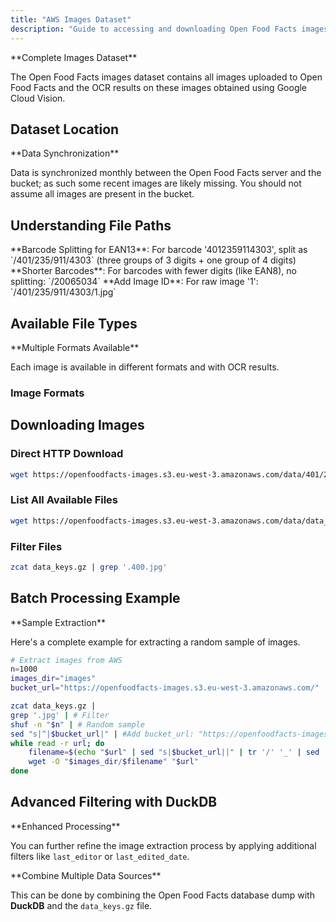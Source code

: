 ```yaml
---
title: "AWS Images Dataset"
description: "Guide to accessing and downloading Open Food Facts images dataset hosted on AWS S3 with OCR results and batch processing examples"
---
```



<Callout type="info">
**Complete Images Dataset**

The Open Food Facts images dataset contains all images uploaded to Open Food Facts and the OCR results on these images obtained using Google Cloud Vision.
</Callout>

## Dataset Location

<Cards>
<Card title="S3 Bucket" description="openfoodfacts-images" />
<Card title="AWS Region" description="eu-west-3" />
<Card title="Data Folder" description="/data" />
</Cards>

<Callout type="warning">
**Data Synchronization**

Data is synchronized monthly between the Open Food Facts server and the bucket; as such some recent images are likely missing. You should not assume all images are present in the bucket.
</Callout>

## Understanding File Paths

<Steps>
<Step>
**Barcode Splitting for EAN13**: For barcode '4012359114303', split as `/401/235/911/4303` (three groups of 3 digits + one group of 4 digits)
</Step>
<Step>
**Shorter Barcodes**: For barcodes with fewer digits (like EAN8), no splitting: `/20065034`
</Step>
<Step>
**Add Image ID**: For raw image '1': `/401/235/911/4303/1.jpg`
</Step>
</Steps>

## Available File Types

<Callout>
**Multiple Formats Available**

Each image is available in different formats and with OCR results.
</Callout>

### Image Formats

<Cards>
<Card title="Raw Image" description="Full resolution as uploaded: /401/235/911/4303/1.jpg" />
<Card title="Resized Image" description="400px version: /401/235/911/4303/1.400.jpg" />
<Card title="OCR Results" description="Gzipped JSON: /401/235/911/4303/1.json.gz" />
</Cards>

## Downloading Images

### Direct HTTP Download

```bash title="Download Single Image"
wget https://openfoodfacts-images.s3.eu-west-3.amazonaws.com/data/401/235/911/4303/1.jpg
```

### List All Available Files

```bash title="Download File List"
wget https://openfoodfacts-images.s3.eu-west-3.amazonaws.com/data/data_keys.gz
```

### Filter Files

```bash title="Filter 400px Images"
zcat data_keys.gz | grep '.400.jpg'
```

## Batch Processing Example

<Callout type="info">
**Sample Extraction**

Here's a complete example for extracting a random sample of images.
</Callout>

```bash title="Extract Random Sample of Images"
# Extract images from AWS
n=1000
images_dir="images"
bucket_url="https://openfoodfacts-images.s3.eu-west-3.amazonaws.com/"

zcat data_keys.gz |
grep '.jpg' | # Filter
shuf -n "$n" | # Random sample
sed "s|^|$bucket_url|" | #Add bucket_url: "https://openfoodfacts-images.s3.eu-west-3.amazonaws.com/data/376/005/047/0099/1.jpg"
while read -r url; do
    filename=$(echo "$url" | sed "s|$bucket_url||" | tr '/' '_' | sed 's|data_||') # Filename as 376_005_047_0099_1.jpg
    wget -O "$images_dir/$filename" "$url"
done
```

## Advanced Filtering with DuckDB

<Callout type="info">
**Enhanced Processing**

You can further refine the image extraction process by applying additional filters like `last_editor` or `last_edited_date`.
</Callout>

<Card href="https://world.openfoodfacts.org/data" title="OFF Database Dump" description="Download the complete Open Food Facts database" external />

<Card href="https://medium.com/@jeremyarancio/duckdb-open-food-facts-the-largest-open-food-database-in-the-palm-of-your-hand-0d4ab30d0701" title="DuckDB Tutorial" description="Detailed instructions on using DuckDB to efficiently process the OFF database" external />

<Callout>
**Combine Multiple Data Sources**

This can be done by combining the Open Food Facts database dump with **DuckDB** and the `data_keys.gz` file.
</Callout>
